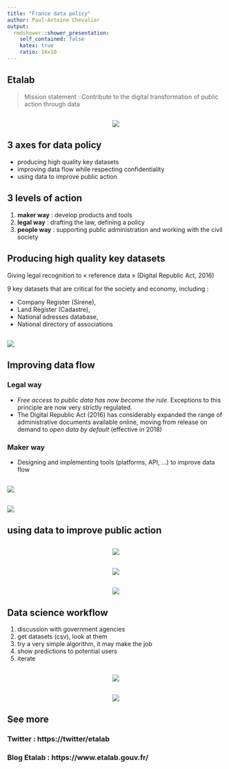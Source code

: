 ```yaml
---
title: "France data policy"
author: Paul-Antoine Chevalier
output:
  rmdshower::shower_presentation:
    self_contained: false
    katex: true
    ratio: 16x10
---
```


## Etalab
  
> Mission statement : Contribute to the digital transformation of public action through data

## { .fullpage }

<center>
<img src="image/couv-rapport-agd-20162017.png">
</center>
  
## 3 axes for data policy
  
* producing high quality key datasets
* improving data flow while respecting confidentiality
* using data to improve public action

## 3 levels of action

1. **maker way** : develop products and tools
1. **legal way** : drafting the law, defining a policy
1. **people way** : supporting public administration and working with the civil society

## Producing high quality key datasets

Giving  legal recognition to « reference data » (Digital Republic Act, 2016) 

9 key datasets that are critical for the society and economy, including :

* Company Register (Sirene),
* Land Register (Cadastre),
* National adresses database,
* National directory of associations

## { .fullpage }

<img src="image/spd.png">

## Improving data flow

### Legal way

* *Free access to public data has now become the rule*. Exceptions to this principle are now very strictly regulated.  
* The Digital Republic Act (2016) has considerably expanded the range of administrative documents available online, moving from release on demand to *open data by default* (effective in 2018)

### Maker way

* Designing and implementing tools (platforms, API, …) to improve data flow

## { .fullpage }

<img src="image/datagouv.png">
  
## { .fullpage }
  
<img src="image/adressedatagouv.png">

## using data to improve public action
  
## { .fullpage }
  
<center>
<img src="image/labonneboite.png">
</center>

## { .fullpage }

<center>
<img src="https://agd.data.gouv.fr/wp-content/uploads/2017/10/6-Predvol-predictions-quotidiennes.png">
</center>

## { .fullpage }
  
<center>
<img src="image/signauxfaibles.png">
</center>

## Data science workflow

1. discussion with government agencies
1. get datasets (csv), look at them
1. try a very simple algorithm, it may make the job
1. show predictions to potential users
1. iterate

## { .fullpage }
  
<center>
<img src="image/entrepreneur-interet-general-defis3.png">
</center>

## { .fullpage }
  
<center>
<img src="image/AMI-IA.jpg">
</center>
  
## See more
  
### Twitter : https://twitter/etalab
  
### Blog Etalab : https://www.etalab.gouv.fr/
  
